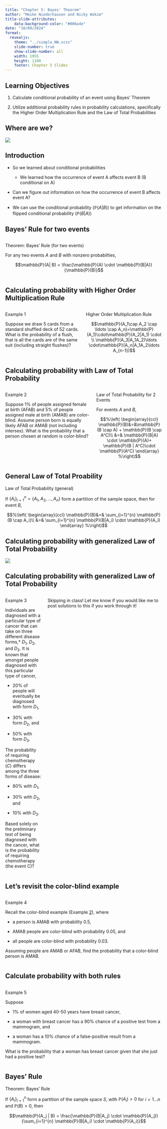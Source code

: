 ```yaml
---
title: "Chapter 5: Bayes' Theorem"
author: "Meike Niederhausen and Nicky Wakim"
title-slide-attributes:
    data-background-color: "#006a4e"
date: "10/09/2024"
format: 
  revealjs:
    theme: "../simple_NW.scss"
    slide-number: true
    show-slide-number: all
    width: 1955
    height: 1100
    footer: Chapter 5 Slides
---
```


## Learning Objectives

1.  Calculate conditional probability of an event using Bayes' Theorem

2.  Utilize additional probability rules in probability calculations, specifically the Higher Order Multiplication Rule and the Law of Total Probabilities

## Where are we?

![](../img_slides/course_map.png){fig-align="center"}

## Introduction

-   So we learned about conditional probabilities

    -   We learned how the occurrence of event A affects event B (B conditional on A)

-   Can we figure out information on how the occurrence of event B affects event A?

-   We can use the conditional probability ($\mathbb{P}(A|B)$) to get information on the flipped conditional probability ($\mathbb{P}(B|A)$)

## Bayes' Rule for two events

::: columns
::: column
::: theorem
::: thm-title
Theorem: Bayes' Rule (for two events)
:::

::: thm-cont
For any two events $A$ and $B$ with nonzero probabilties,

$$\mathbb{P}(A| B) = 
\frac{\mathbb{P}(A) \cdot \mathbb{P}(B|A)}
{\mathbb{P}(B)}$$
:::
:::
:::
:::

## Calculating probability with Higher Order Multiplication Rule

::: columns
::: column
::: example
::: ex-title
Example 1
:::

::: ex-cont
Suppose we draw 5 cards from a standard shuffled deck of 52 cards. What is the probability of a flush, that is all the cards are of the same suit (including straight flushes)?
:::
:::
:::

::: column
::: fact
::: fact-title
Higher Order Multiplication Rule
:::

::: fact-cont
$$\mathbb{P}(A_1\cap A_2 \cap  \ldots \cap A_n)=\mathbb{P}(A_1)\cdot\mathbb{P}(A_2|A_1) \cdot \\
\mathbb{P}(A_3|A_1A_2)\ldots \cdot\mathbb{P}(A_n|A_1A_2\ldots A_{n-1})$$
:::
:::
:::
:::

## Calculating probability with Law of Total Probability

::: columns
::: column
::: example
::: ex-title
Example 2
:::

::: ex-cont
Suppose 1% of people assigned female at birth (AFAB) and 5% of people assigned male at birth (AMAB) are color-blind. Assume person born is equally likely AFAB or AMAB (not including intersex). What is the probability that a person chosen at random is color-blind?
:::
:::
:::

::: column
::: fact
::: fact-title
Law of Total Probability for 2 Events
:::

::: fact-cont
For events $A$ and $B$,

$$%\left(
\begin{array}{ccl}
\mathbb{P}(B)&=&\mathbb{P}(B \cap A) + \mathbb{P}(B \cap A^C)\\
           &=& \mathbb{P}(B|A) \cdot \mathbb{P}(A)+ \mathbb{P}(B | A^C)\cdot \mathbb{P}(A^C)
\end{array}
%\right)$$
:::
:::
:::
:::

## General Law of Total Proability

::: fact
::: fact-title
Law of Total Probability (general)
:::

::: fact-cont
If $\{A_i\}_{i=1}^{n} = \{A_1, A_2, \ldots, A_n\}$ form a partition of the sample space, then for event $B$,

$$%\left(
\begin{array}{ccl}
\mathbb{P}(B)&=& \sum_{i=1}^{n} \mathbb{P}(B \cap A_i)\\
           &=& \sum_{i=1}^{n} \mathbb{P}(B|A_i) \cdot \mathbb{P}(A_i)
\end{array}
%\right)$$
:::
:::

## Calculating probability with generalized Law of Total Probability {.smaller}

![](../img_slides/Chp_05_ex_03.jpeg){fig-align="center"}

## Calculating probability with generalized Law of Total Probability {visibility="hidden"}

::: columns
::: {.column width="40%"}
::: example
::: ex-title
Example 3
:::

::: ex-cont
Individuals are diagnosed with a particular type of cancer that can take on three different disease forms,\* $D_1$, $D_2$, and $D_3$. It is known that amongst people diagnosed with this particular type of cancer,

-   20% of people will eventually be diagnosed with form $D_1$,

-   30% with form $D_2$, and

-   50% with form $D_3$.

The probability of requiring chemotherapy ($C$) differs among the three forms of disease:

-   80% with $D_1$,

-   30% with $D_2$, and

-   10% with $D_3$.

Based solely on the preliminary test of being diagnosed with the cancer, what is the probability of requiring chemotherapy (the event C)?
:::
:::
:::

::: column
Skipping in class! Let me know if you would like me to post solutions to this if you work through it!
:::
:::

## Let's revisit the color-blind example

::: columns
::: {.column width="40%"}
::: example
::: ex-title
Example 4
:::

::: ex-cont
Recall the color-blind example (Example [2](#Ex_colorblind){reference-type="ref" reference="Ex_colorblind"}), where

-   a person is AMAB with probability 0.5,

-   AMAB people are color-blind with probability 0.05, and

-   all people are color-blind with probability 0.03.

Assuming people are AMAB or AFAB, find the probability that a color-blind person is AMAB.
:::
:::
:::
:::

## Calculate probability with both rules

::: columns
::: {.column width="40%"}
::: example
::: ex-title
Example 5
:::

::: ex-cont
Suppose

-   1% of women aged 40-50 years have breast cancer,

-   a woman with breast cancer has a 90% chance of a positive test from a mammogram, and

-   a woman has a 10% chance of a false-positive result from a mammogram.

What is the probability that a woman has breast cancer given that she just had a positive test?
:::
:::
:::
:::

## Bayes' Rule

::: theorem
::: thm-title
Theorem: Bayes' Rule
:::

::: thm-cont
If $\{A_i\}_{i=1}^{n}$ form a partition of the sample space $S$, with $\mathbb{P}(A_i)>0$ for $i=1\ldots n$ and $\mathbb{P}(B)>0$, then

$$\mathbb{P}(A_j | B) = 
\frac{\mathbb{P}(B|A_j) \cdot \mathbb{P}(A_j)}
{\sum_{i=1}^{n} \mathbb{P}(B|A_i) \cdot \mathbb{P}(A_i)}$$
:::
:::
